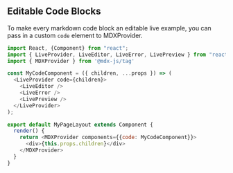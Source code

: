## Editable Code Blocks

To make every markdown code block an editable live example, you can pass in a
custom `code` element to MDXProvider.

```javascript
import React, {Component} from "react";
import { LiveProvider, LiveEditor, LiveError, LivePreview } from "react-live";
import { MDXProvider } from '@mdx-js/tag'

const MyCodeComponent = ({ children, ...props }) => (
  <LiveProvider code={children}>
    <LiveEditor />
    <LiveError />
    <LivePreview />
  </LiveProvider>
);

export default MyPageLayout extends Component {
  render() {
    return <MDXProvider components={{code: MyCodeComponent}}>
      <div>{this.props.children}</div>
    </MDXProvider>
  }
}
```
